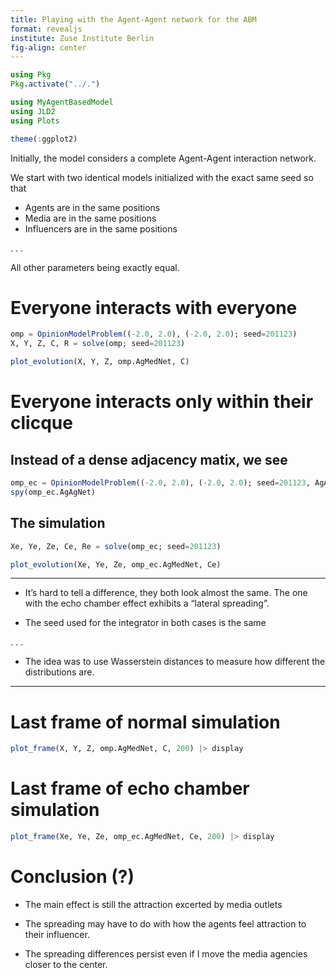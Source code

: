 ```yaml
---
title: Playing with the Agent-Agent network for the ABM
format: revealjs
institute: Zuse Institute Berlin
fig-align: center
---
```


:::{.hidden}
```julia
using Pkg
Pkg.activate("../.")

using MyAgentBasedModel
using JLD2
using Plots

theme(:ggplot2)
```
:::

Initially, the model considers a complete Agent-Agent interaction network.

We start with two identical models initialized with the exact same seed so that

- Agents are in the same positions
- Media are in the same positions
- Influencers are in the same positions

. . .

All other parameters being exactly equal.


# Everyone interacts with everyone

```julia
omp = OpinionModelProblem((-2.0, 2.0), (-2.0, 2.0); seed=201123)
X, Y, Z, C, R = solve(omp; seed=201123)

plot_evolution(X, Y, Z, omp.AgMedNet, C)
```

# Everyone interacts only within their clicque

## Instead of a dense adjacency matix, we see

```julia
omp_ec = OpinionModelProblem((-2.0, 2.0), (-2.0, 2.0); seed=201123, AgAgNetF=_ag_ag_echo_chamber)
spy(omp_ec.AgAgNet)
```

## The simulation

```julia
Xe, Ye, Ze, Ce, Re = solve(omp_ec; seed=201123)

plot_evolution(Xe, Ye, Ze, omp_ec.AgMedNet, Ce)
```

-----

- It's hard to tell a difference, they both look almost the same. The one with the
echo chamber effect exhibits a "lateral spreading".

- The seed used for the integrator in both cases is the same

. . .

- The idea was to use Wasserstein distances to measure how different the
distributions are.

----


:::{.panel-tabset}

# Last frame of normal simulation
```julia
plot_frame(X, Y, Z, omp.AgMedNet, C, 200) |> display
```

# Last frame of echo chamber simulation
```julia
plot_frame(Xe, Ye, Ze, omp_ec.AgMedNet, Ce, 200) |> display
```

:::

# Conclusion (?)

- The main effect is still the attraction excerted by media outlets

- The spreading may have to do with how the agents feel attraction to their
influencer.

- The spreading differences persist even if I move the media agencies closer to
the center.